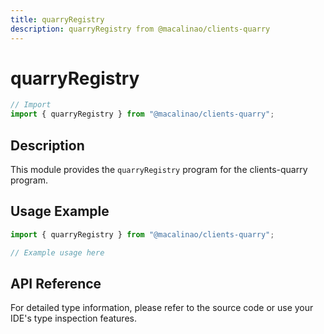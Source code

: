 ```yaml
---
title: quarryRegistry
description: quarryRegistry from @macalinao/clients-quarry
---
```


# quarryRegistry

```typescript
// Import
import { quarryRegistry } from "@macalinao/clients-quarry";
```

## Description

This module provides the `quarryRegistry` program for the clients-quarry program.

## Usage Example

```typescript
import { quarryRegistry } from "@macalinao/clients-quarry";

// Example usage here
```

## API Reference

For detailed type information, please refer to the source code or use your IDE's type inspection features.
